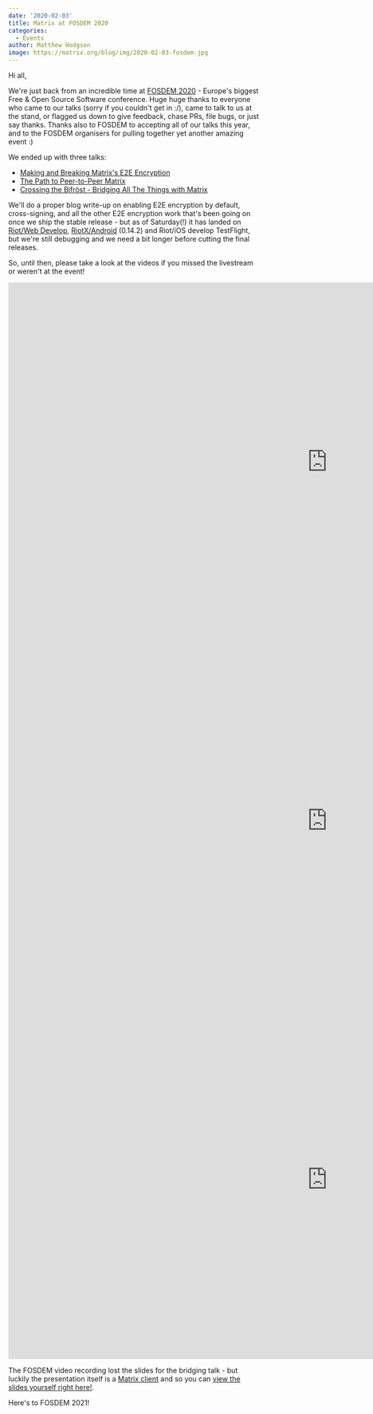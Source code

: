 ```yaml
---
date: '2020-02-03'
title: Matrix at FOSDEM 2020
categories:
  - Events
author: Matthew Hodgson
image: https://matrix.org/blog/img/2020-02-03-fosdem.jpg
---
```


Hi all,

We're just back from an incredible time at [FOSDEM 2020](https://fosdem.org/2020) - Europe's biggest Free & Open Source Software conference.  Huge huge thanks to everyone who came to our talks (sorry if you couldn't get in :/), came to talk to us at the stand, or flagged us down to give feedback, chase PRs, file bugs, or just say thanks.  Thanks also to FOSDEM to accepting all of our talks this year, and to the FOSDEM organisers for pulling together yet another amazing event :)

We ended up with three talks:
 * [Making and Breaking Matrix's E2E Encryption](https://fosdem.org/2020/schedule/event/matrix/)
 * [The Path to Peer-to-Peer Matrix](https://fosdem.org/2020/schedule/event/dip_p2p_matrix/)
 * [Crossing the Bifröst - Bridging All The Things with Matrix](https://fosdem.org/2020/schedule/event/matrix_bridge/)

We'll do a proper blog write-up on enabling E2E encryption by default, cross-signing, and all the other E2E encryption work that's been going on once we ship the stable release - but as of Saturday(!) it has landed on [Riot/Web Develop](riot.im/develop), [RiotX/Android](https://play.google.com/store/apps/details?id=im.vector.riotx) (0.14.2) and Riot/iOS develop TestFlight, but we're still debugging and we need a bit longer before cutting the final releases.

So, until then, please take a look at the videos if you missed the livestream or weren't at the event!

<iframe width="1280" height="720" src="https://www.youtube.com/embed/PUg574WphuQ" frameborder="0" allow="accelerometer; autoplay; encrypted-media; gyroscope; picture-in-picture" allowfullscreen></iframe>

<br/>

<iframe width="1280" height="720" src="https://www.youtube.com/embed/nZBKzQzH2NA" frameborder="0" allow="accelerometer; autoplay; encrypted-media; gyroscope; picture-in-picture" allowfullscreen></iframe>

<br/>

<iframe width="1280" height="720" src="https://www.youtube.com/embed/B2vCFAeSUpw" frameborder="0" allow="accelerometer; autoplay; encrypted-media; gyroscope; picture-in-picture" allowfullscreen></iframe>

The FOSDEM video recording lost the slides for the bridging talk - but luckily the presentation itself is a [Matrix client](https://github.com/Half-Shot/matrix-presents) and so you can [view the slides yourself right here!](https://presents.half-shot.uk/slides/!mfikNYyXndTTDgQjAu:half-shot.uk/).

Here's to FOSDEM 2021!